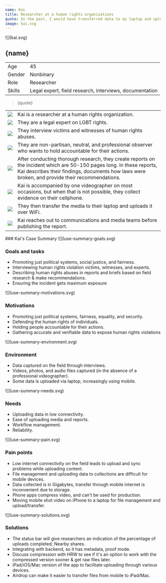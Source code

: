 ```yaml
---
name: Kai
title: Researcher at a human rights organizations
quote: In the past, I would have transferred data to my laptop and uploaded it from there, but I don't do that anymore. I only upload media from my mobile device now.
image: kai.svg
---
```



<ProfileSection>
![](kai.svg)

## **{name}**

|        |                                                         |
| ------ | ------------------------------------------------------- |
| Age    | 45                                                      |
| Gender | Nonbinary                                               |
| Role   | Researcher                                              |
| Skills | Legal expert, field research, interviews, documentation |

> {quote}

|                    |                                                                                                                                                                                                                         |
| ------------------ | ----------------------------------------------------------------------------------------------------------------------------------------------------------------------------------------------------------------------- |
| ![](checkmark.svg)       | Kai is a researcher at a human rights organization.                                                                                                                                                                             |
| ![](folder.svg)    | They are a legal expert on LGBT rights.                                                                                                                                                                                 |
| ![](play.svg)      | They interview victims and witnesses of human rights abuses.                                                                                                                                                            |
| ![](hands.svg)     | They are non-partisan, neutral, and professional observer who wants to hold accountable for their actions.                                                                                                              |
| ![](website.svg)   | After conducting thorough research, they create reports on the incident which are 50-150 pages long. In these reports, Kai describes their findings, documents how laws were broken, and provide their recommendations. |
| ![](checkmark.svg) | Kai is accompanied by one videographer on most occasions, but when that is not possible, they collect evidence on their cellphone.                                                                                      |
| ![](squares.svg)   | They then transfer the media to their laptop and uploads it over WiFi.                                                                                                                                                  |
| ![](squares.svg)   | Kai reaches out to communications and media teams before publishing the report.                                                                                                                                         |

</ProfileSection>
<AchievementsSection>
    ### Kai's Case Summary

<AchievementItem>
![](use-summary-goals.svg)

### Goals and tasks

- Promoting just political systems, social justice, and fairness. 
- Interviewing human rights violation victims, witnesses, and experts. 
- Describing human rights abuses in reports and briefs based on field research & make recommendations. 
- Ensuring the incident gets maximum exposure

</AchievementItem>
<AchievementItem>
![](use-summary-motivations.svg)

### Motivations

- Promoting just political systems, fairness, equality, and security. 
- Defending the human rights of individuals. 
- Holding people accountable for their actions. 
- Gathering accurate and verifiable data to expose human rights violations

</AchievementItem>
<AchievementItem>
![](use-summary-environment.svg)

### Environment

- Data captured on the field through interviews. 
- Videos, photos, and audio files captured (in the absence of a professional videographer). 
- Some data is uploaded via laptop, increasingly using mobile.

</AchievementItem>

<AchievementItem>
![](use-summary-needs.svg)

### Needs

- Uploading data in low connectivity. 
- Ease of uploading media and reports. 
- Workflow management. 
- Reliability.

</AchievementItem>
<AchievementItem>
![](use-summary-pain.svg)

### Pain points

- Low internet connectivity on the field leads to upload and sync problems while uploading content. 
- File management and uploading data to collections are difficult for mobile devices. 
- Data collected is in Gigabytes, transfer through mobile internet is inconvenient due to storage. 
- Phone apps compress video, and can't be used for production. 
- Moving mobile shot video on iPhone to a laptop for file management and upload/transfer.

</AchievementItem>
<AchievementItem>
![](use-summary-solutions.svg)

### Solutions

- The status bar will give researchers an indication of the percentage of uploads completed; Nearby shares. 
- Integrating with backend, so it has metadata, proof mode. 
- Discuss compression with HRW to see if it's an option to work with the compressed version sooner & get raw files later. 
- iPad/iOS/Mac version of the app to facilitate uploading through various devices. 
- Airdrop can make it easier to transfer files from mobile to iPad/Mac.

</AchievementItem>
</AchievementsSection>
